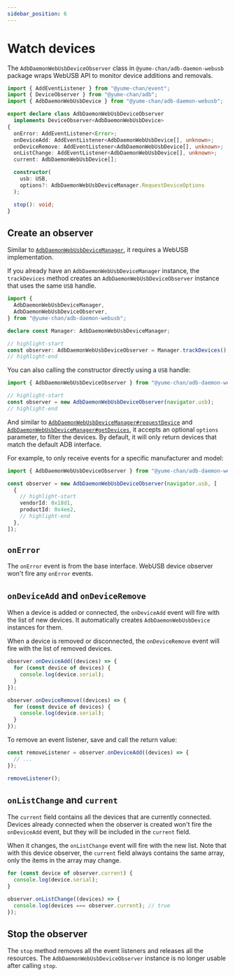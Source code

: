 ```yaml
---
sidebar_position: 6
---
```


# Watch devices

The `AdbDaemonWebUsbDeviceObserver` class in `@yume-chan/adb-daemon-webusb` package wraps WebUSB API to monitor device additions and removals.

```ts
import { AddEventListener } from "@yume-chan/event";
import { DeviceObserver } from "@yume-chan/adb";
import { AdbDaemonWebUsbDevice } from "@yume-chan/adb-daemon-webusb";

export declare class AdbDaemonWebUsbDeviceObserver
  implements DeviceObserver<AdbDaemonWebUsbDevice>
{
  onError: AddEventListener<Error>;
  onDeviceAdd: AddEventListener<AdbDaemonWebUsbDevice[], unknown>;
  onDeviceRemove: AddEventListener<AdbDaemonWebUsbDevice[], unknown>;
  onListChange: AddEventListener<AdbDaemonWebUsbDevice[], unknown>;
  current: AdbDaemonWebUsbDevice[];

  constructor(
    usb: USB,
    options?: AdbDaemonWebUsbDeviceManager.RequestDeviceOptions
  );

  stop(): void;
}
```

## Create an observer

Similar to [`AdbDaemonWebUsbDeviceManager`](./device-manager.mdx), it requires a WebUSB implementation.

If you already have an `AdbDaemonWebUsbDeviceManager` instance, the `trackDevices` method creates an `AdbDaemonWebUsbDeviceObserver` instance that uses the same `USB` handle.

```ts transpile
import {
  AdbDaemonWebUsbDeviceManager,
  AdbDaemonWebUsbDeviceObserver,
} from "@yume-chan/adb-daemon-webusb";

declare const Manager: AdbDaemonWebUsbDeviceManager;

// highlight-start
const observer: AdbDaemonWebUsbDeviceObserver = Manager.trackDevices();
// highlight-end
```

You can also calling the constructor directly using a `USB` handle:

```ts transpile
import { AdbDaemonWebUsbDeviceObserver } from "@yume-chan/adb-daemon-webusb";

// highlight-start
const observer = new AdbDaemonWebUsbDeviceObserver(navigator.usb);
// highlight-end
```

And similar to [`AdbDaemonWebUsbDeviceManager#requestDevice`](./request-device.mdx) and [`AdbDaemonWebUsbDeviceManager#getDevices`](./get-devices.mdx), it accepts an optional `options` parameter, to filter the devices. By default, it will only return devices that match the default ADB interface.

For example, to only receive events for a specific manufacturer and model:

```ts transpile
import { AdbDaemonWebUsbDeviceObserver } from "@yume-chan/adb-daemon-webusb";

const observer = new AdbDaemonWebUsbDeviceObserver(navigator.usb, [
  {
    // highlight-start
    vendorId: 0x18d1,
    productId: 0x4ee2,
    // highlight-end
  },
]);
```

## `onError`

The `onError` event is from the base interface. WebUSB device observer won't fire any `onError` events.

## `onDeviceAdd` and `onDeviceRemove`

When a device is added or connected, the `onDeviceAdd` event will fire with the list of new devices. It automatically creates `AdbDaemonWebUsbDevice` instances for them.

When a device is removed or disconnected, the `onDeviceRemove` event will fire with the list of removed devices.

```ts transpile
observer.onDeviceAdd((devices) => {
  for (const device of devices) {
    console.log(device.serial);
  }
});

observer.onDeviceRemove((devices) => {
  for (const device of devices) {
    console.log(device.serial);
  }
});
```

To remove an event listener, save and call the return value:

```ts transpile
const removeListener = observer.onDeviceAdd((devices) => {
  // ...
});

removeListener();
```

## `onListChange` and `current`

The `current` field contains all the devices that are currently connected. Devices already connected when the observer is created won't fire the `onDeviceAdd` event, but they will be included in the `current` field.

When it changes, the `onListChange` event will fire with the new list. Note that with this device observer, the `current` field always contains the same array, only the items in the array may change.

```ts transpile
for (const device of observer.current) {
  console.log(device.serial);
}

observer.onListChange((devices) => {
  console.log(devices === observer.current); // true
});
```

## Stop the observer

The `stop` method removes all the event listeners and releases all the resources. The `AdbDaemonWebUsbDeviceObserver` instance is no longer usable after calling `stop`.
